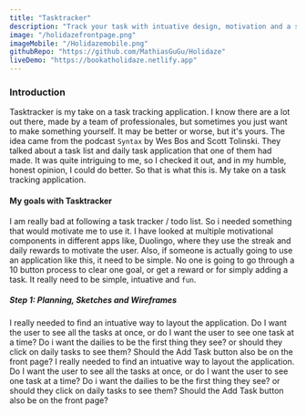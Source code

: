 ```yaml
---
title: "Tasktracker"
description: "Track your task with intuative design, motivation and a sense of accomplishment."
image: "/holidazefrontpage.png"
imageMobile: "/Holidazemobile.png"
githubRepo: "https://github.com/MathiasGuGu/Holidaze"
liveDemo: "https://bookatholidaze.netlify.app"
---
```



### Introduction

Tasktracker is my take on a task tracking application. I know there are a lot out there, made by a team of professionales,
but sometimes you just want to make something yourself. It may be better or worse, but it's yours.
The idea came from the podcast `Syntax` by Wes Bos and Scott Tolinski. They talked about a task list and daily task application that one of them had made.
It was quite intriguing to me, so I checked it out, and in my humble, honest opinion, I could do better.
So that is what this is. My take on a task tracking application.

#### My goals with Tasktracker

I am really bad at following a task tracker / todo list. So i needed something that would motivate me to use it.
I have looked at multiple motivational components in different apps like, Duolingo, where they use the streak and daily rewards to motivate the user.
Also, if someone is actually going to use an application like this, it need to be simple.
No one is going to go through a 10 button process to clear one goal, or get a reward or for simply adding a task.
It really need to be simple, intuative and `fun`.

##### Step 1: Planning, Sketches and Wireframes

<TextSplit ltr={true}>
  I really needed to find an intuative way to layout the application. Do I want
  the user to see all the tasks at once, or do I want the user to see one task
  at a time? Do i want the dailies to be the first thing they see? or should
  they click on daily tasks to see them? Should the Add Task button also be on
  the front page?
</TextSplit>

<TextSplit ltr={false}>
  I really needed to find an intuative way to layout the application. Do I want
  the user to see all the tasks at once, or do I want the user to see one task
  at a time? Do i want the dailies to be the first thing they see? or should
  they click on daily tasks to see them? Should the Add Task button also be on
  the front page?
</TextSplit>
